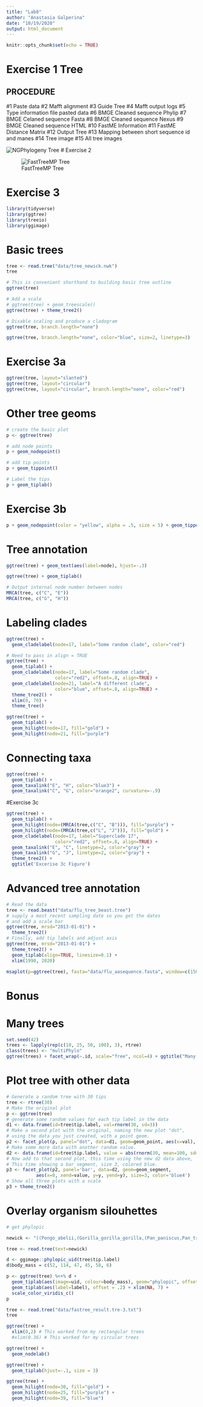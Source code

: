 ```yaml
---
title: "Lab8"
author: "Anastasia Galperina"
date: "10/19/2020"
output: html_document
---
```


```r
knitr::opts_chunk$set(echo = TRUE)
```

# Exercise 1 Tree

## PROCEDURE
#1 Paste data
#2 Mafft alignment 
#3 Guide Tree
#4 Mafft output logs
#5 Type information file pasted data
#6 BMGE Cleaned sequence Phylip
#7 BMGE Celaned sequence Fasta
#8 BMGE Cleaned sequence Nexus
#9 BMGE Cleaned sequence HTML
#10 FastME Information
#11 FastME Distance Matrix
#12 Output Tree
#13 Mapping between short sequence id and manes
#14 Tree image
#15 All tree images

![NGPhylogeny Tree](/Users/Anastasia/Downloads/NGPhylogeny.png) 
# Exercise 2 

![FastTreeMP Tree](/Users/Anastasia/Downloads/FastTreeMP.png) 

# Exercise 3
```r
library(tidyverse)
library(ggtree)
library(treeio)
library(ggimage)
```

# Basic trees
```r
tree <- read.tree("data/tree_newick.nwk")
tree
```

```r
# This is convenient shorthand to building basic tree outline
ggtree(tree)
```

```r
# Add a scale
# ggtree(tree) + geom_treescale()
ggtree(tree) + theme_tree2()
```

```r
# Disable scaling and produce a cladogram
ggtree(tree, branch.length="none")
```

```r
ggtree(tree, branch.length="none", color="blue", size=2, linetype=3)
```

# Exercise 3a
```r
ggtree(tree, layout="slanted")
ggtree(tree, layout="circular")
ggtree(tree, layout="circular", branch.length="none", color="red")
```

# Other tree geoms
```r
# create the basic plot
p <- ggtree(tree)

# add node points
p + geom_nodepoint()

# add tip points
p + geom_tippoint()

# Label the tips
p + geom_tiplab()
```

# Exercise 3b
```r
p + geom_nodepoint(color = "yellow", alpha = .5, size = 5) + geom_tippoint(color="purple",fill = "purple", shape=23, size=2) + ggtitle('Excerise 3b Figure') + geom_tiplab(color = "purple")
```

# Tree annotation
```r
ggtree(tree) + geom_text(aes(label=node), hjust=-.3)
```

```r
ggtree(tree) + geom_tiplab()
```


```r
# Output internal node number between nodes
MRCA(tree, c("C", "E"))
MRCA(tree, c("G", "H"))
```

# Labeling clades
```r
ggtree(tree) + 
  geom_cladelabel(node=17, label="Some random clade", color="red")
```

```r
# Need to pass in align = TRUE
ggtree(tree) + 
  geom_tiplab() + 
  geom_cladelabel(node=17, label="Some random clade", 
                  color="red2", offset=.8, align=TRUE) + 
  geom_cladelabel(node=21, label="A different clade", 
                  color="blue", offset=.8, align=TRUE) + 
  theme_tree2() + 
  xlim(0, 70) + 
  theme_tree()
```

```r
ggtree(tree) + 
  geom_tiplab() + 
  geom_hilight(node=17, fill="gold") + 
  geom_hilight(node=21, fill="purple")
```

# Connecting taxa
```r
ggtree(tree) + 
  geom_tiplab() + 
  geom_taxalink("E", "H", color="blue3") +
  geom_taxalink("C", "G", color="orange2", curvature=-.9)
```

#Exercise 3c
```r
ggtree(tree) + 
  geom_tiplab() + 
  geom_hilight(node=(MRCA(tree,c("C", "B"))), fill="purple") + 
  geom_hilight(node=(MRCA(tree,c("L", "J"))), fill="gold") +
  geom_cladelabel(node=17, label="Superclade 17", 
                  color="red2", offset=.8, align=TRUE) +
  geom_taxalink("E", "C", linetype=2, color="gray") +
  geom_taxalink("G", "J", linetype=2, color="gray") +
  theme_tree2() +
  ggtitle('Excerise 3c Figure')
```

# Advanced tree annotation
```r
# Read the data
tree <- read.beast("data/flu_tree_beast.tree")
# supply a most recent sampling date so you get the dates
# and add a scale bar
ggtree(tree, mrsd="2013-01-01") + 
  theme_tree2() 
# Finally, add tip labels and adjust axis
ggtree(tree, mrsd="2013-01-01") + 
  theme_tree2() + 
  geom_tiplab(align=TRUE, linesize=0.1) + 
  xlim(1990, 2020)
```

```r
msaplot(p=ggtree(tree), fasta="data/flu_aasequence.fasta", window=c(150, 175))
```

# Bonus
# Many trees
```r
set.seed(42)
trees <- lapply(rep(c(10, 25, 50, 100), 3), rtree)
class(trees) <- "multiPhylo"
ggtree(trees) + facet_wrap(~.id, scale="free", ncol=4) + ggtitle("Many trees. Such phylogenetics. Wow.")
```

# Plot tree with other data
```r
# Generate a random tree with 30 tips
tree <- rtree(30)
# Make the original plot
p <- ggtree(tree)
# generate some random values for each tip label in the data
d1 <- data.frame(id=tree$tip.label, val=rnorm(30, sd=3))
# Make a second plot with the original, naming the new plot "dot", 
# using the data you just created, with a point geom.
p2 <- facet_plot(p, panel="dot", data=d1, geom=geom_point, aes(x=val), color='red3')
# Make some more data with another random value.
d2 <- data.frame(id=tree$tip.label, value = abs(rnorm(30, mean=100, sd=50)))
# Now add to that second plot, this time using the new d2 data above, 
# This time showing a bar segment, size 3, colored blue.
p3 <- facet_plot(p2, panel='bar', data=d2, geom=geom_segment, 
           aes(x=0, xend=value, y=y, yend=y), size=3, color='blue4') 
# Show all three plots with a scale
p3 + theme_tree2()
```

# Overlay organism silouhettes
```r
# get phylopic 

newick <- "((Pongo_abelii,(Gorilla_gorilla_gorilla,(Pan_paniscus,Pan_troglodytes)Pan,Homo_sapiens)Homininae)Hominidae,Nomascus_leucogenys)Hominoidea;"

tree <- read.tree(text=newick)

d <- ggimage::phylopic_uid(tree$tip.label)
d$body_mass = c(52, 114, 47, 45, 58, 6)

p <- ggtree(tree) %<+% d + 
  geom_tiplab(aes(image=uid, colour=body_mass), geom="phylopic", offset=2.5) +
  geom_tiplab(aes(label=label), offset = .2) + xlim(NA, 7) +
  scale_color_viridis_c()
p  
```


```r
tree <- read.tree("data/fastree_result.tre-3.txt")
tree
```

```r
ggtree(tree) +
  xlim(0,2) # This worked from my rectangular trees
  #xlim(0.36) # This worked for my circular trees
```

```r
ggtree(tree) +  
  geom_nodelab()
```

```r
ggtree(tree) +
  geom_tiplab(hjust=-.1, size = 3)
```

```r
ggtree(tree) + 
  geom_hilight(node=30, fill="gold") +
  geom_hilight(node=25, fill="purple") +
  geom_hilight(node=39, fill="blue") 
```

